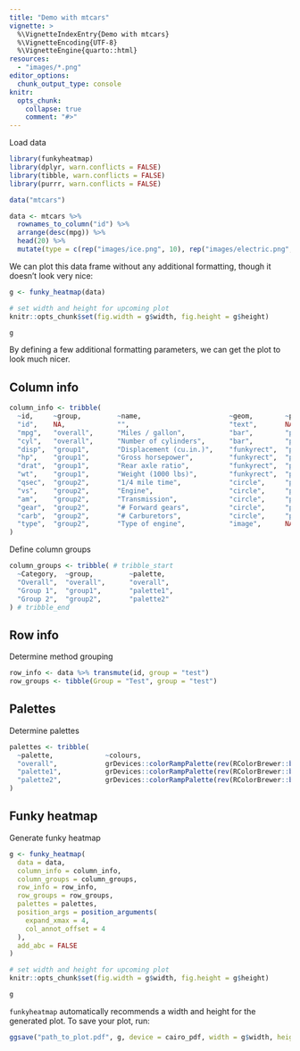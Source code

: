 ```yaml
---
title: "Demo with mtcars"
vignette: >
  %\VignetteIndexEntry{Demo with mtcars}
  %\VignetteEncoding{UTF-8}
  %\VignetteEngine{quarto::html}
resources:
  - "images/*.png"
editor_options: 
  chunk_output_type: console
knitr:
  opts_chunk: 
    collapse: true
    comment: "#>"
---
```


<!--
rerun this to update tribble formatting:
```r
dynbenchmark::reformat_tribbles("vignettes/mtcars.Rmd")
```
-->

Load data
```r
library(funkyheatmap)
library(dplyr, warn.conflicts = FALSE)
library(tibble, warn.conflicts = FALSE)
library(purrr, warn.conflicts = FALSE)

data("mtcars")

data <- mtcars %>%
  rownames_to_column("id") %>%
  arrange(desc(mpg)) %>%
  head(20) %>%
  mutate(type = c(rep("images/ice.png", 10), rep("images/electric.png", 10)))
```

We can plot this data frame without any additional formatting, though it doesn't look very nice:

```r
g <- funky_heatmap(data)
```

```r
# set width and height for upcoming plot
knitr::opts_chunk$set(fig.width = g$width, fig.height = g$height)
```

```r
g
```


By defining a few additional formatting parameters, we can get the plot to look much nicer.

## Column info 

```r
column_info <- tribble(
  ~id,     ~group,         ~name,                      ~geom,        ~palette,    ~options,
  "id",    NA,             "",                         "text",       NA,          list(hjust = 0, width = 6),
  "mpg",   "overall",      "Miles / gallon",           "bar",        "palette1",  list(width = 4, legend = FALSE),
  "cyl",   "overall",      "Number of cylinders",      "bar",        "palette2",  list(width = 4, legend = FALSE),
  "disp",  "group1",       "Displacement (cu.in.)",    "funkyrect",  "palette1",  lst(),
  "hp",    "group1",       "Gross horsepower",         "funkyrect",  "palette1",  lst(),
  "drat",  "group1",       "Rear axle ratio",          "funkyrect",  "palette1",  lst(),
  "wt",    "group1",       "Weight (1000 lbs)",        "funkyrect",  "palette1",  lst(),
  "qsec",  "group2",       "1/4 mile time",            "circle",     "palette2",  lst(),
  "vs",    "group2",       "Engine",                   "circle",     "palette2",  lst(),
  "am",    "group2",       "Transmission",             "circle",     "palette2",  lst(),
  "gear",  "group2",       "# Forward gears",          "circle",     "palette2",  lst(),
  "carb",  "group2",       "# Carburetors",            "circle",     "palette2",  lst(),
  "type",  "group2",       "Type of engine",           "image",      NA,          lst()
)
```

Define column groups

```r
column_groups <- tribble( # tribble_start
  ~Category,  ~group,         ~palette,
  "Overall",  "overall",      "overall",
  "Group 1",  "group1",       "palette1",
  "Group 2",  "group2",       "palette2"
) # tribble_end
```

## Row info

Determine method grouping

```r
row_info <- data %>% transmute(id, group = "test")
row_groups <- tibble(Group = "Test", group = "test")
```


## Palettes

Determine palettes

```r
palettes <- tribble(
  ~palette,             ~colours,
  "overall",            grDevices::colorRampPalette(rev(RColorBrewer::brewer.pal(9, "Greys")[-1]))(101),
  "palette1",           grDevices::colorRampPalette(rev(RColorBrewer::brewer.pal(9, "Blues") %>% c("#011636")))(101),
  "palette2",           grDevices::colorRampPalette(rev(RColorBrewer::brewer.pal(9, "Reds")[-8:-9]))(101)
)
```

## Funky heatmap

Generate funky heatmap

```r
g <- funky_heatmap(
  data = data,
  column_info = column_info,
  column_groups = column_groups,
  row_info = row_info,
  row_groups = row_groups,
  palettes = palettes,
  position_args = position_arguments(
    expand_xmax = 4,
    col_annot_offset = 4
  ),
  add_abc = FALSE
)
```

```r
# set width and height for upcoming plot
knitr::opts_chunk$set(fig.width = g$width, fig.height = g$height)
```

```r
g
```

`funkyheatmap` automatically recommends a width and height for the generated plot.
To save your plot, run:

``` r
ggsave("path_to_plot.pdf", g, device = cairo_pdf, width = g$width, height = g$height)
```
